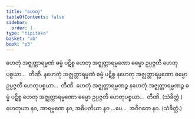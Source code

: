 ```yaml
---
title: "ဟေတု"
tableOfContents: false
sidebar:
  order: 1
type: "tipitaka"
basket: "ab"
book: "p3"
---
```



<DynamicBreadcrumb />

<Division number="525" book="p3" e="ch" v="39" p="318">

<Paragraph number="1181" book="p3">
ဟေတုံ အဇ္ဈတ္တာရမ္မဏံ ဓမ္မံ ပဋိစ္စ ဟေတု အဇ္ဈတ္တာရမ္မဏော ဓမ္မော ဥပ္ပဇ္ဇတိ ဟေတုပစ္စယာ…  တီဏိ.
</Paragraph>

<Paragraph number="1182" book="p3">
နဟေတုံ အဇ္ဈတ္တာရမ္မဏံ ဓမ္မံ ပဋိစ္စ နဟေတု အဇ္ဈတ္တာရမ္မဏော ဓမ္မော ဥပ္ပဇ္ဇတိ ဟေတုပစ္စယာ…  တီဏိ.
</Paragraph>

<Paragraph number="1183" book="p3">
ဟေတုံ အဇ္ဈတ္တာရမ္မဏဉ္စ နဟေတုံ အဇ္ဈတ္တာရမ္မဏဉ္စ ဓမ္မံ ပဋိစ္စ ဟေတု အဇ္ဈတ္တာရမ္မဏော ဓမ္မော ဥပ္ပဇ္ဇတိ ဟေတုပစ္စယာ…  တီဏိ. (သံခိတ္တံ.)
</Paragraph>

</Division>
<Division number="526" book="p3" e="ch" v="39" p="318">

<Paragraph number="1184" book="p3">
ဟေတုယာ နဝ, အာရမ္မဏေ နဝ, အဓိပတိယာ နဝ …ပေ…  အဝိဂတေ နဝ. (သံခိတ္တံ.)
</Paragraph>
</Division>